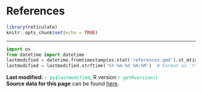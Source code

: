 # References {.unnumbered}

```r
library(reticulate)
knitr::opts_chunk$set(echo = TRUE)
```

::: {#refs}
:::

------------------------------------------------------------------------

```python
import os
from datetime import datetime
lastmodified = datetime.fromtimestamp(os.stat('references.qmd').st_mtime)
lastmodified = lastmodified.strftime('%Y-%m-%d %H:%M')  # Format as 'YYYY-MM-DD HH:MM'
```

**Last modified:** [`r py$lastmodified`]{style="color:#00bc8c"}, R version [`r getRversion()`]{style="color:#00bc8c"}\
**Source data for this page** can be found <a href="https://github.com/fallenEngels/stats_basics/blob/main/references.qmd">here</a>.
